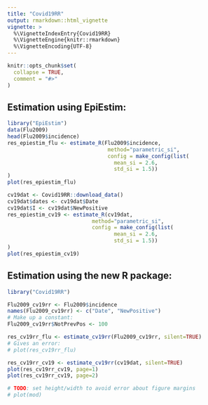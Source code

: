 ```yaml
---
title: "Covid19RR"
output: rmarkdown::html_vignette
vignette: >
  %\VignetteIndexEntry{Covid19RR}
  %\VignetteEngine{knitr::rmarkdown}
  %\VignetteEncoding{UTF-8}
---
```


```r
knitr::opts_chunk$set(
  collapse = TRUE,
  comment = "#>"
)
```

## Estimation using EpiEstim:

```r
library("EpiEstim")
data(Flu2009)
head(Flu2009$incidence)
res_epiestim_flu <- estimate_R(Flu2009$incidence, 
                                method="parametric_si",
                                config = make_config(list(
                                  mean_si = 2.6, 
                                  std_si = 1.5))
)
plot(res_epiestim_flu)
```

```r
cv19dat <- Covid19RR::download_data()
cv19dat$dates <- cv19dat$Date
cv19dat$I <- cv19dat$NewPositive
res_epiestim_cv19 <- estimate_R(cv19dat,
                           method="parametric_si",
                           config = make_config(list(
                                  mean_si = 2.6, 
                                  std_si = 1.5))
)
plot(res_epiestim_cv19)                           
```

## Estimation using the new R package:

```r
library("Covid19RR")

Flu2009_cv19rr <- Flu2009$incidence
names(Flu2009_cv19rr) <- c("Date", "NewPositive")
# Make up a constant:
Flu2009_cv19rr$NotPrevPos <- 100

res_cv19rr_flu <- estimate_cv19rr(Flu2009_cv19rr, silent=TRUE)
# Gives an error:
# plot(res_cv19rr_flu)
```

```r
res_cv19rr_cv19 <- estimate_cv19rr(cv19dat, silent=TRUE)
plot(res_cv19rr_cv19, page=1)
plot(res_cv19rr_cv19, page=2)
```

```r
# TODO: set height/width to avoid error about figure margins
# plot(mod)
```

